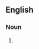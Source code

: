 {{also|sticking-place}}
==English==

===Noun===
{{en-noun}}

# {{alternative spelling of|en|sticking-place}}